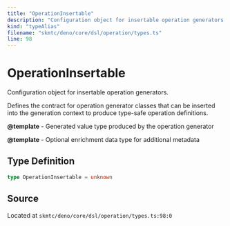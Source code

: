 ```yaml
---
title: "OperationInsertable"
description: "Configuration object for insertable operation generators."
kind: "typeAlias"
filename: "skmtc/deno/core/dsl/operation/types.ts"
line: 98
---
```


# OperationInsertable

Configuration object for insertable operation generators.

Defines the contract for operation generator classes that can be inserted
into the generation context to produce type-safe operation definitions.


**@template** - Generated value type produced by the operation generator

**@template** - Optional enrichment data type for additional metadata

## Type Definition

```typescript
type OperationInsertable = unknown
```

## Source

Located at `skmtc/deno/core/dsl/operation/types.ts:98:0`
